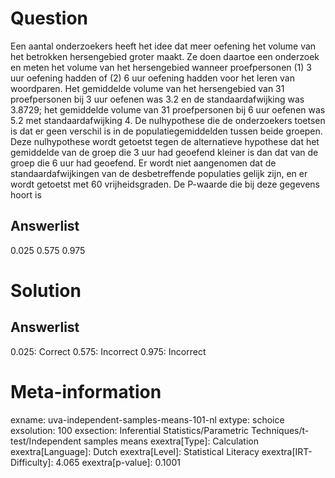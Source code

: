 Question
========

Een aantal onderzoekers heeft het idee dat meer oefening het volume van
het betrokken hersengebied groter maakt. Ze doen daartoe een onderzoek
en meten het volume van het hersengebied wanneer proefpersonen (1) 3 uur
oefening hadden of (2) 6 uur oefening hadden voor het leren van
woordparen. Het gemiddelde volume van het hersengebied van 31
proefpersonen bij 3 uur oefenen was 3.2 en de standaardafwijking was
3.8729; het gemiddelde volume van 31 proefpersonen bij 6 uur oefenen was
5.2 met standaardafwijking 4. De nulhypothese die de onderzoekers
toetsen is dat er geen verschil is in de populatiegemiddelden tussen
beide groepen. Deze nulhypothese wordt getoetst tegen de alternatieve
hypothese dat het gemiddelde van de groep die 3 uur had geoefend kleiner
is dan dat van de groep die 6 uur had geoefend. Er wordt niet aangenomen
dat de standaardafwijkingen van de desbetreffende populaties gelijk
zijn, en er wordt getoetst met 60 vrijheidsgraden. De P-waarde die bij
deze gegevens hoort is

Answerlist
----------

0.025
0.575
0.975

Solution
========

Answerlist
----------

0.025: Correct
0.575: Incorrect
0.975: Incorrect

Meta-information
================
exname: uva-independent-samples-means-101-nl
extype: schoice
exsolution: 100
exsection: Inferential Statistics/Parametric Techniques/t-test/Independent samples means
exextra[Type]: Calculation
exextra[Language]: Dutch
exextra[Level]: Statistical Literacy
exextra[IRT-Difficulty]: 4.065
exextra[p-value]: 0.1001

